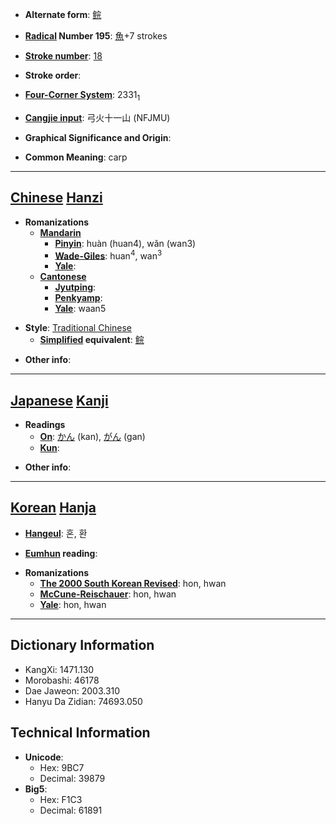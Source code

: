 * '''Alternate form''': [[鲩]]

* '''[[Wiktionary:Chinese radical index| Radical]] Number 195''': [[Wiktionary:Chinese radical index 魚|魚]]+7 strokes

* '''[[Wiktionary:Chinese total strokes index|Stroke number]]''': [[Wiktionary:Chinese total strokes index 18|18]]

* '''Stroke order''': 

* '''[[Wiktionary:Chinese four corner index|Four-Corner System]]''': 2331<sub>1</sub>

* '''[[Wiktionary:Chinese Cangjie index|Cangjie input]]''': 弓火十一山 (NFJMU)

* '''Graphical Significance and Origin''': 

* '''Common Meaning''': carp

----

== [[Chinese]] [[Hanzi]] ==

* '''Romanizations'''
** '''[[Mandarin]]'''
*** '''[[Pinyin]]''': huàn (huan4), wǎn (wan3)
*** '''[[Wade-Giles]]''': huan<sup>4</sup>, wan<sup>3</sup>
*** '''[[Yale]]''': 
** '''[[Cantonese]]'''
*** '''[[Jyutping]]''':
*** '''[[Penkyamp]]''': 
*** '''[[Yale]]''': waan5

* '''Style''': [[Traditional Chinese]] 
** '''[[Simplified Chinese|Simplified]] equivalent''': [[鲩]]

* '''Other info''': 

----

== [[Japanese]] [[Kanji]] ==

* '''Readings'''
** '''[[On]]''': [[かん]] (kan), [[がん]] (gan)
** '''[[Kun]]''': 

* '''Other info''':  

----

== [[Korean]] [[Hanja]] ==

* '''[[Hangeul]]''': 혼, 환

* '''[[Eumhun]] reading''': 

* '''Romanizations'''
** '''[[The 2000 South Korean Revised Romanization|The 2000 South Korean Revised]]''': hon, hwan
** '''[[McCune-Reischauer]]''': hon, hwan
** '''[[Yale]]''': hon, hwan

----

== Dictionary Information ==

* KangXi: 1471.130
* Morobashi: 46178
* Dae Jaweon: 2003.310
* Hanyu Da Zidian: 74693.050

== Technical Information ==

* '''Unicode''':
** Hex: 9BC7
** Decimal: 39879
* '''Big5''':
** Hex: F1C3
** Decimal: 61891
